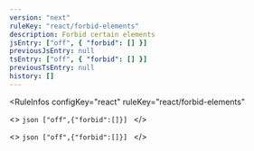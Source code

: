 ```yaml
---
version: "next"
ruleKey: "react/forbid-elements"
description: Forbid certain elements
jsEntry: ["off", { "forbid": [] }]
previousJsEntry: null
tsEntry: ["off", { "forbid": [] }]
previousTsEntry: null
history: []
---
```


<RuleInfos 
  configKey="react" 
  ruleKey="react/forbid-elements" 
>
  <>
    ```json
    ["off",{"forbid":[]}]
    ```
  </>

  <>
    ```json
    ["off",{"forbid":[]}]
    ```
  </>
</RuleInfos>
